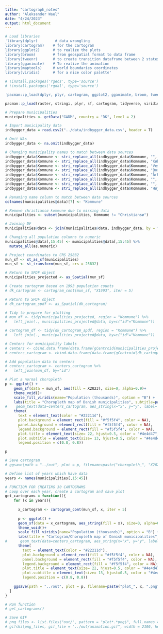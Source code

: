 ```yaml
---
title: "cartograph_notes"
author: "Aleksander Wael"
date: "4/24/2023"
output: html_document
---
```


```r
# Load libraries
'library(dplyr)        # data wrangling
library(cartogram)    # for the cartogram
library(ggplot2)      # to realize the plots
library(broom)        # from geospatial format to data frame
library(tweenr)       # to create transition dataframe between 2 states
library(gganimate)    # To realize the animation
library(maptools)     # world boundaries coordinates
library(viridis)      # for a nice color palette'

# !install.packages('rgeos', type='source')
# !install.packages('rgdal', type='source')

'pacman::p_load(dplyr, plyr, cartogram, ggplot2, gganimate, broom, tweenr, raster, gganimate, maptools, viridis, stringi, sf, rgeos, rgdal, mapproj, gifski, scales)'

pacman::p_load(raster, stringi, plyr, sf, cartogram, tidyverse, viridis, gifski)
```

```r
# Prepare municipalities
municipalities <- getData("GADM", country = "DK", level = 2)
```

```r
# Import municipality data
indbygger_data = read.csv2("../data/indbygger_data.csv", header = T)

# Omit NAs
indbygger_data <- na.omit(indbygger_data)
```

```r
# Changing municipality names to match between data sources
indbygger_data$Kommune <- stri_replace_all(indbygger_data$Kommune, "", regex = " Kommune") # Københavns, Vesthimmerlands, Bornholms, AArhus
indbygger_data$Kommune <- stri_replace_all(indbygger_data$Kommune, "København", regex = "Københavns")
indbygger_data$Kommune <- stri_replace_all(indbygger_data$Kommune, "Vesthimmerland", regex = "Vesthimmerlands")
indbygger_data$Kommune <- stri_replace_all(indbygger_data$Kommune, "Bornholm", regex = "Bornholms")
indbygger_data$Kommune <- stri_replace_all(indbygger_data$Kommune, "Århus", regex = "Aarhus")
indbygger_data$Kommune <- stri_replace_all(indbygger_data$Kommune, "", regex = "\\(.*\\)")
indbygger_data$Kommune <- stri_replace_all(indbygger_data$Kommune, "", regex = " ")
indbygger_data$Kommune <- stri_replace_all(indbygger_data$Kommune, "Høje Taastrup", regex = "Høje-Taastrup")
```

```r
# Renaming name column to match between data sources
colnames(municipalities@data)[7] <- "Kommune"

# Remove christiansø kommune due to missing data
municipalities <- subset(municipalities, Kommune != "Christiansø")

# Joining DF
municipalities@data <- join(municipalities@data, indbygger_data, by = "Kommune")
```

```r
# Changing all population columns to numeric
municipalities@data[,15:45] <- municipalities@data[,15:45] %>% 
  mutate_all(as.numeric)
```

```r
# Project coordinates to CRS 25832
mun_sf <- st_as_sf(municipalities)
mun_sf <- st_transform(mun_sf, crs = 25832)

# Return to SPDF object
municipalities_projected <- as_Spatial(mun_sf)
```

```r
# Create cartogram based on 1993 population counts
# dk_cartogram <- cartogram_cont(mun_sf, "X1993", iter = 5)

# Return to SPDF object
# dk_cartogram_spdf <- as_Spatial(dk_cartogram)
```

```r
# Tidy to prepare for plotting
# mun_df <- tidy(municipalities_projected, region = "Kommune") %>% 
#   left_join(., municipalities_projected@data, by=c("id"="Kommune"))

# cartogram_df <- tidy(dk_cartogram_spdf, region = "Kommune") %>% 
#   left_join(., municipalities_projected@data, by=c("id"="Kommune"))
```

```r
# Centers for municipality labels
# centers <- cbind.data.frame(data.frame(gCentroid(municipalities_projected, byid=TRUE), id=municipalities_projected$Kommune))
# centers_cartogram <- cbind.data.frame(data.frame(gCentroid(dk_cartogram_spdf, byid=TRUE), id=dk_cartogram_spdf$Kommune))

# Add population data to centers
# centers_cartogram <- centers_cartogram %>% 
#   left_join(mun_df, by="id")
```

```r
# Plot a normal choropleth 
p <- ggplot() +
    geom_sf(data = mun_sf, aes(fill = X2023), size=0, alpha=0.9)+
    theme_void()+
    scale_fill_viridis(name="Population (thousands)", option = "B") +
    labs(title = "Choropleth map of Danish municipalities", subtitle=paste("Population per municipality in ", "2023", sep="")) +
#    geom_text(data=centers_cartogram, aes_string(x="x", y="y", label= "X1993"), color="black", size=2, alpha=1) +
    theme(
      text = element_text(color = "#22211d"), 
      plot.background = element_rect(fill = "#f5f5f4", color = NA), 
      panel.background = element_rect(fill = "#f5f5f4", color = NA), 
      legend.background = element_rect(fill = "#f5f5f4", color = NA),
      plot.title = element_text(size= 22, hjust=0.5, color = "#4e4d47", margin = margin(b = -0.1, t = 0.4, l = 2, unit = "cm")),
      plot.subtitle = element_text(size= 13, hjust=0.5, color = "#4e4d47", margin = margin(b = -0.1, t = 0.4, l = 2, unit = "cm")),
      legend.position = c(0.8, 0.8))

p

# Save cartogram
# ggsave(path = "../out", plot = p, filename=paste("choropleth_", "X2023", ".png", sep=""), units = "px", width = 2100, height = 2100)
```

```r
# Define list of years which have data
years <- names(municipalities[,15:45])

# FUNCTION FOR CREATING 30 CARTOGRAMS
# Loop over each year, create a cartogram and save plot
get_cartograms = function(){
    for (x in years){
    
      x_cartogram <- cartogram_cont(mun_sf, x, iter = 5)
      
      p <- ggplot() +
      geom_sf(data = x_cartogram, aes_string(fill = x), size=0, alpha=0.9)+
      theme_void()+
      scale_fill_viridis(name="Population (thousands)", option = "B") +
      labs(title = "Cartogram/Choropleth map of Danish municipalities", subtitle=paste("Population per municipality in ", x, sep="")) +
#      geom_text(data=centers_cartogram, aes_string(x="x", y="y", label=x), color="white", size=3, alpha=1) + # GET RAW COUNTS FOR EACH MUNICIPALITY
      theme(
        text = element_text(color = "#22211d"), 
        plot.background = element_rect(fill = "#f5f5f4", color = NA), 
        panel.background = element_rect(fill = "#f5f5f4", color = NA), 
        legend.background = element_rect(fill = "#f5f5f4", color = NA),
        plot.title = element_text(size= 22, hjust=0.5, color = "#4e4d47", margin = margin(b = -0.1, t = 0.4, l = 2, unit = "cm")),
        plot.subtitle = element_text(size= 13, hjust=0.5, color = "#4e4d47", margin = margin(b = -0.1, t = 0.4, l = 2, unit = "cm")),
        legend.position = c(0.8, 0.8))
    
    ggsave(path = "../out", plot = p, filename=paste("plot_", x, ".png", sep=""), units = "px", width = 2100, height = 2100)
  }
}
```

```r
# Run function
# get_cartograms()
```

```r
# Save GIF
# png_files <- list.files("out/", pattern = "plot*.*png$", full.names = TRUE)
# gifski(png_files, gif_file = "../out/animation.gif", width = 2100, height = 2100, delay = 0.15)
```
